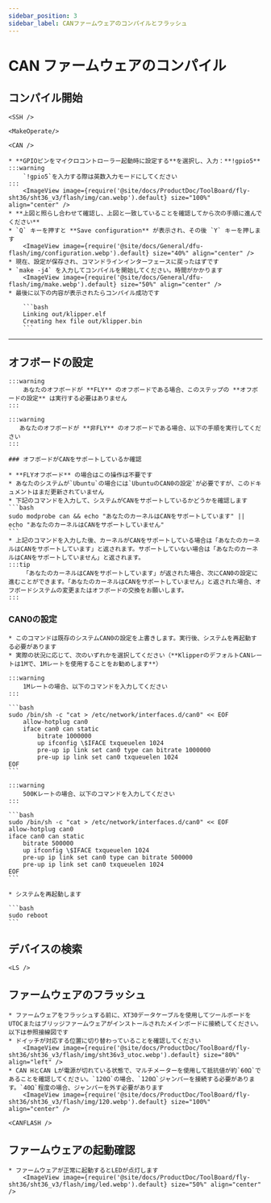 ```yaml
---
sidebar_position: 3
sidebar_label: CANファームウェアのコンパイルとフラッシュ
---
```




# CAN ファームウェアのコンパイル

## コンパイル開始

    <SSH />

    <MakeOperate/>

    <CAN />

    * **GPIOピンをマイクロコントローラー起動時に設定する**を選択し、入力：**!gpio5**
    :::warning
        `!gpio5`を入力する際は英数入力モードにしてください
    :::
        <ImageView image={require('@site/docs/ProductDoc/ToolBoard/fly-sht36/sht36_v3/flash/img/can.webp').default} size="100%" align="center" />
    * **上図と照らし合わせて確認し、上図と一致していることを確認してから次の手順に進んでください**
    * `Q` キーを押すと **Save configuration** が表示され、その後 `Y` キーを押します
        <ImageView image={require('@site/docs/General/dfu-flash/img/configuration.webp').default} size="40%" align="center" />
    * 現在、設定が保存され、コマンドラインインターフェースに戻ったはずです
    * `make -j4` を入力してコンパイルを開始してください。時間がかかります
        <ImageView image={require('@site/docs/General/dfu-flash/img/make.webp').default} size="50%" align="center" />
    * 最後に以下の内容が表示されたらコンパイル成功です

        ```bash
        Linking out/klipper.elf
        Creating hex file out/klipper.bin
        ```

---

## オフボードの設定
    :::warning
        あなたのオフボードが **FLY** のオフボードである場合、このステップの **オフボードの設定** は実行する必要はありません
    :::

    :::warning
       あなたのオフボードが **非FLY** のオフボードである場合、以下の手順を実行してください
    :::

    ### オフボードがCANをサポートしているか確認

    * **FLYオフボード** の場合はこの操作は不要です
    * あなたのシステムが`Ubuntu`の場合には`UbuntuのCAN0の設定`が必要ですが、このドキュメントはまだ更新されていません
    * 下記のコマンドを入力して、システムがCANをサポートしているかどうかを確認します
    ```bash
    sudo modprobe can && echo "あなたのカーネルはCANをサポートしています" || echo "あなたのカーネルはCANをサポートしていません"
    ```
    * 上記のコマンドを入力した後、カーネルがCANをサポートしている場合は「あなたのカーネルはCANをサポートしています」と返されます。サポートしていない場合は「あなたのカーネルはCANをサポートしていません」と返されます。
    :::tip
        「あなたのカーネルはCANをサポートしています」が返された場合、次にCAN0の設定に進むことができます。「あなたのカーネルはCANをサポートしていません」と返された場合、オフボードシステムの変更またはオフボードの交換をお願いします。
    :::
   
   ### CAN0の設定

    * このコマンドは既存のシステムCAN0の設定を上書きします。実行後、システムを再起動する必要があります
    * 実際の状況に応じて、次のいずれかを選択してください（**KlipperのデフォルトCANレートは1Mで、1Mレートを使用することをお勧めします**）

    :::warning
        1Mレートの場合、以下のコマンドを入力してください
    :::

    ```bash
    sudo /bin/sh -c "cat > /etc/network/interfaces.d/can0" << EOF
        allow-hotplug can0
        iface can0 can static
            bitrate 1000000
            up ifconfig \$IFACE txqueuelen 1024
            pre-up ip link set can0 type can bitrate 1000000
            pre-up ip link set can0 txqueuelen 1024
    EOF
    ```

    :::warning
        500Kレートの場合、以下のコマンドを入力してください
    :::

    ```bash
    sudo /bin/sh -c "cat > /etc/network/interfaces.d/can0" << EOF
    allow-hotplug can0
    iface can0 can static
        bitrate 500000
        up ifconfig \$IFACE txqueuelen 1024
        pre-up ip link set can0 type can bitrate 500000
        pre-up ip link set can0 txqueuelen 1024
    EOF
    ```

    * システムを再起動します

    ```bash
    sudo reboot
    ```

## デバイスの検索

    <LS />


## ファームウェアのフラッシュ
         
    * ファームウェアをフラッシュする前に、XT30データケーブルを使用してツールボードをUTOCまたはブリッジファームウェアがインストールされたメインボードに接続してください。以下は参照接線図です
    * ドイッチが対応する位置に切り替わっていることを確認してください
        <ImageView image={require('@site/docs/ProductDoc/ToolBoard/fly-sht36/sht36_v3/flash/img/sht36v3_utoc.webp').default} size="80%" align="left" />
    * CAN HとCAN Lが電源が切れている状態で、マルチメーターを使用して抵抗値が約`60Ω`であることを確認してください。`120Ω`の場合、`120Ω`ジャンパーを接続する必要があります。`40Ω`程度の場合、ジャンパーを外す必要があります
        <ImageView image={require('@site/docs/ProductDoc/ToolBoard/fly-sht36/sht36_v3/flash/img/120.webp').default} size="100%" align="center" />

    <CANFLASH />

## ファームウェアの起動確認

    * ファームウェアが正常に起動するとLEDが点灯します
        <ImageView image={require('@site/docs/ProductDoc/ToolBoard/fly-sht36/sht36_v3/flash/img/led.webp').default} size="50%" align="center" />